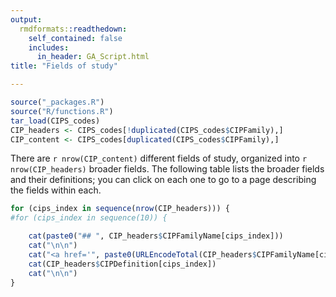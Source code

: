 ```yaml
---
output:
  rmdformats::readthedown:
    self_contained: false
    includes:
      in_header: GA_Script.html
title: "Fields of study"

---
```


```r
source("_packages.R")
source("R/functions.R")
tar_load(CIPS_codes)
CIP_headers <- CIPS_codes[!duplicated(CIPS_codes$CIPFamily),]
CIP_content <- CIPS_codes[duplicated(CIPS_codes$CIPFamily),]
```

There are `r nrow(CIP_content)` different fields of study, organized into `r nrow(CIP_headers)` broader fields. The following table lists the broader fields and their definitions; you can click on each one to go to a page describing the fields within each.

```r
for (cips_index in sequence(nrow(CIP_headers))) {
#for (cips_index in sequence(10)) {

	cat(paste0("## ", CIP_headers$CIPFamilyName[cips_index]))
	cat("\n\n")
	cat("<a href='", paste0(URLEncodeTotal(CIP_headers$CIPFamilyName[cips_index]), ".html"),"'>More detail on subfields</a>\n\n")
	cat(CIP_headers$CIPDefinition[cips_index])
	cat("\n\n")	
}
```
